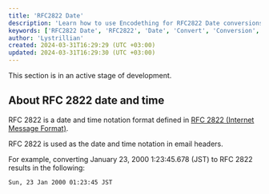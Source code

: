 ```yaml
---
title: 'RFC2822 Date'  
description: 'Learn how to use Encodething for RFC2822 Date conversions'
keywords: ['RFC2822 Date', 'RFC2822', 'Date', 'Convert', 'Conversion', 'Encodething']
author: 'Lystrillian'
created: 2024-03-31T16:29:29 (UTC +03:00)
updated: 2024-03-31T16:29:30 (UTC +03:00)
---
```


<Callout type="warning">
This section is in an active stage of development.
</Callout>

## About RFC 2822 date and time

RFC 2822 is a date and time notation format defined in [RFC 2822 (Internet Message Format)](https://tools.ietf.org/html/rfc2822).

RFC 2822 is used as the date and time notation in email headers.

For example, converting January 23, 2000 1:23:45.678 (JST) to RFC 2822 results in the following:

```
Sun, 23 Jan 2000 01:23:45 JST
```
